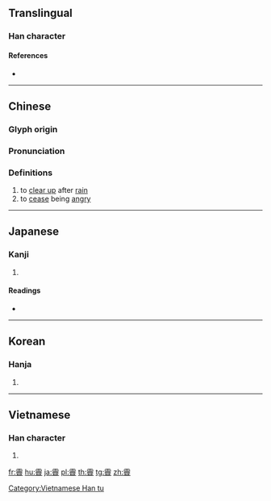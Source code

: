 {{character info/new}}
{{also|霁}}
==Translingual==

===Han character===
{{Han char|rn=173|rad=雨|as=14|sn=22|four=10223|canj=MBYX|ids=⿱[[雨|⻗]][[齊]]}}

====References====
* {{Han ref|kx=1379.220|dkj=42499|dj=1889.070|hdz=64081.090|uh=973D|ud=38717|bh=C5B4|bd=50612}}

----

==Chinese==
{{zh-forms|s=霁}}

===Glyph origin===
{{Han etym}}

===Pronunciation===
{{zh-pron
|m=jì
|c=zai3
|mc=y
|oc=y
|ma=
|cat=v
}}

===Definitions===
{{zh-hanzi}}

# to [[clear up]] after [[rain]]
# to [[cease]] being [[angry]]

----

==Japanese==

===Kanji===
{{ja-kanji|grade=|rs=雨14}}

# {{defn|lang=ja|sort=雨14}}

====Readings====
* {{ja-readings|on=[[せい]] (sei), [[さい]] (sai)|kun=[[はれる]] (hareru)}}

----

==Korean==

===Hanja===
{{ko-hanja|hangeul=제|eumhun=|rv=je|mr=che|y=cey}}

# {{defn|lang=ko|sort=雨14}}

----

==Vietnamese==

===Han character===
{{vi-readings|rs=雨14| hanviet = tễ}}

# {{defn|vi|sort=雨14}}

[[Category:Vietnamese Han tu]]

[[fr:霽]]
[[hu:霽]]
[[ja:霽]]
[[pl:霽]]
[[th:霽]]
[[tg:霽]]
[[zh:霽]]